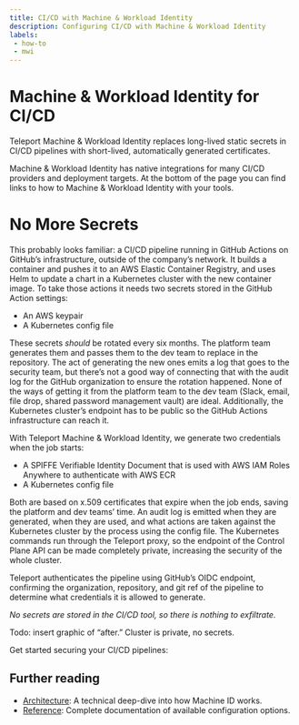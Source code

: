 ```yaml
---
title: CI/CD with Machine & Workload Identity
description: Configuring CI/CD with Machine & Workload Identity
labels:
 - how-to
 - mwi
---
```


# Machine & Workload Identity for CI/CD

Teleport Machine & Workload Identity replaces long-lived static secrets in CI/CD pipelines with short-lived, automatically generated certificates.

Machine & Workload Identity has native integrations for many CI/CD providers and deployment targets. At the bottom of the page you can find links to how to Machine & Workload Identity with your tools.

# No More Secrets

<!-- TODO: insert graphic of “before.” Cluster is publicly exposed, secrets in the pipeline.-->

This probably looks familiar: a CI/CD pipeline running in GitHub Actions on GitHub’s infrastructure, outside of the company’s network. It builds a container and pushes it to an AWS Elastic Container Registry, and uses Helm to update a chart in a Kubernetes cluster with the new container image. To take those actions it needs two secrets stored in the GitHub Action settings:

- An AWS keypair  
- A Kubernetes config file

These secrets *should* be rotated every six months. The platform team generates them and passes them to the dev team to replace in the repository. The act of generating the new ones emits a log that goes to the security team, but there’s not a good way of connecting that with the audit log for the GitHub organization to ensure the rotation happened. None of the ways of getting it from the platform team to the dev team (Slack, email, file drop, shared password management vault) are ideal. Additionally, the Kubernetes cluster’s endpoint has to be public so the GitHub Actions infrastructure can reach it.

With Teleport Machine & Workload Identity, we generate two credentials when the job starts:

- A SPIFFE Verifiable Identity Document that is used with AWS IAM Roles Anywhere to authenticate with AWS ECR  
- A Kubernetes config file

Both are based on x.509 certificates that expire when the job ends, saving the platform and dev teams’ time. An audit log is emitted when they are generated, when they are used, and what actions are taken against the Kubernetes cluster by the process using the config file. The Kubernetes commands run through the Teleport proxy, so the endpoint of the Control Plane API can be made completely private, increasing the security of the whole cluster.

Teleport authenticates the pipeline using GitHub’s OIDC endpoint, confirming the organization, repository, and git ref of the pipeline to determine what credentials it is allowed to generate.

*No secrets are stored in the CI/CD tool, so there is nothing to exfiltrate.*

Todo: insert graphic of “after.” Cluster is private, no secrets.

Get started securing your CI/CD pipelines:

<!-- TODO: 
Insert: links/cards to the various CI/CD integration pages  
Insert: links/cards to various resource access pages -->

## Further reading

- [Architecture](../../reference/architecture/machine-id-architecture.mdx): A technical deep-dive into how Machine ID
  works.
- [Reference](../../reference/machine-id/machine-id.mdx): Complete documentation of available
  configuration options.
